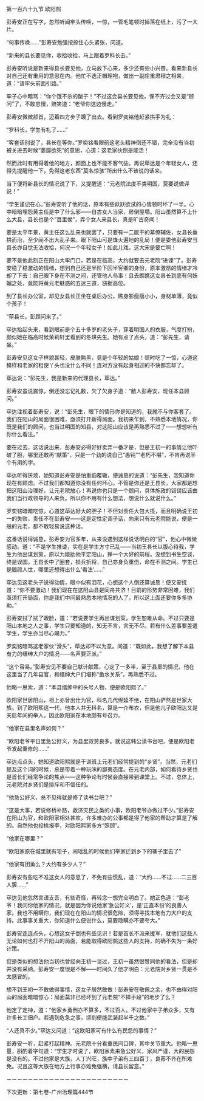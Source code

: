 

第一百六十九节 欧阳熙

彭寿安正在写字，忽然听闻牢头传唤，一惊，一管毛笔顿时掉落在纸上，污了一大片。

“何事传唤……”彭寿安勉强按捺住心头紧张，问道。

“新来的县长要见你，收拾收拾，马上跟着罗科长去。”

彭寿安听说是新来得县长要见他，立马放下心来，多少还有些小兴奋。看来新县长对自己还有重用的意思在内。他忙不迭正帽理袍，做出一副庄重肃穆之相来，道：“请牢头前面引路。”

牢子心中暗骂：“你个饿不杀的酸子！”不过这会县长要见他，保不齐过会又是“顾问”了，不敢怠慢，赔笑道：“老爷你这边慢走。”

彭寿安微微颔首，迈着四方步子踱了出去。看到罗奕铭他赶紧拱手为礼：

“罗科长，学生有礼了……”

“客套话别说了，县长在等你。”罗奕铭看眼前这老头精神倒还不错，完全没有当初被关进去时候“萎靡欲死”的意思，心道：这老家伙倒是能活！

然而此时有用得着他的地方，颜面上也不能不客气些。再说荜达是个年轻女人，还得先提醒他一下，免得这老东西“莫名惊骇”所出什么不该说的话来。

当下便将新县长的情况说了下，又提醒道：“元老院法度不类明国，莫要说做评说！”

“学生谨记在心。”彭寿安听了他的话，原本有些跃跃欲试的心情顿时坏了一半。心中暗暗埋怨黄主任是中了什么邪――自古女人当家，房倒屋塌。阳山虽然算不上什么大县，县长也是个“百里侯”，弄个女人来县长，真是旷古奇闻！

要是太平年景，黄主任这么乱来也就罢了，只要有一二能干的幕僚辅佐，女县长垂拱而治，至少闹不出大乱子来。眼下阳山可是烽火遍地的乱局！便是委他彭寿安当县长亦自觉无法收拾，何况一个年轻女子！如此儿戏，这大宋是要亡啊！

要不是他此刻正在阳山大牢门口，若是在临高，大约就要去元老院“进谏”了。彭寿安稳了稳激动的情绪，想到自己还是半阶下囚半客卿的身份，原本激昂的情绪才冷却了下去：自己眼下身在不测之间，还管他人鸟事！且去瞧瞧这女县长到底有何妖媚之处，竟能将黄元老魅惑的五迷三道，窃据高位。

到了县长办公室，却见女县长正坐在桌后办公，瞧身影瘦瘦小小，身材单薄，竟似个孩子！

“荜县长，彭顾问来了。”

荜达抬起头来，看到眼前是个五十多岁的老头子，穿着明国人的衣服，气度打扮，颇似她在临高时候茉莉轩里看到的冬烘先生。她有点了点头，道：“彭先生，请坐。”

彭寿安见这女子样貌甚轻，皮肤黝黑，竟是个年轻的姑娘！顿时吃了一惊，心道这模样和老家的粗使丫头也没什么不同！连对方没有起身相迎的不快都忘却了。

荜达说：“彭先生，我是新来的代理县长，荜达。”

彭寿安虽说震惊，倒还没忘记礼数，欠了欠身子道：“敝人彭寿安，现任本县顾问。”

荜达注视着彭寿安，说：“彭先生，眼下的情形你是知道的，我就不与你客套了。我们在阳山的局面很困难，亟须打开新得局面。我初来乍到，不熟悉本地情况，你既是我们的顾问，也当过明国的知县，对这阳山应该是再熟悉不过了――想想听有你什么看法。”

要在过去，这话说出来，彭寿安必得好好卖弄一番才是，但是王初一的事情让他吓破了胆，哪里还敢再“献策”，只是一个劲的说自己“愚钝”“老朽不堪”，不肯再说半个有用的字。

荜达听得厌烦，她知道彭寿安是怕重蹈覆辙，便诚恳的说道：“彭先生，我知道你现在有顾虑。不过我们都知道你没有任何坏心。不管是你还是王县长，大家都是想把这阳山治理好，让元老院放心！再说你也只是一个顾问，具体施政的错误应该由我们当行政领导的人来负。所以你不用有什么想法，想说什么就说什么。”

罗奕铭暗暗吃惊，心道这荜达好大的胆子！不但对责任大包大揽，而且明确说王初一的失败，责任不在彭寿安――这是定性定调子话，向来只有元老院能说，便是一般的元老，都不敢轻易说这种话。

这番话说得诚恳，彭寿安为官多年，从来没遇到这样说话明白的“官”，他心中微微感动。道：“不是学生推诿，实在是学生方寸已乱――当初王县长以腹心待我，学生为他出谋划策，原以为能助他平定阳山，挣一个大好的前程。没想到书生空谈，终是误国。王县长中了圈套，损兵折将，自己亦身负重伤，命在不测之间。学生已是腼颜人世，哪里还想得出什么‘看法’……”

荜达见这老头子说得动情，眼中似有泪花，心想这个人倒还算诚恳！便又安抚道：“你不要激动！我们现在在这阳山县是同舟共济！目前的形势非常困难，我们亟须打开局面，你是我们中间最熟悉本地情况的人了，所以这上面还要你多多协助。”

彭寿安拭了拭了眼脸，道：“若说要学生再出谋划策，学生恕难从命。不过只要是阳山本地之人之事，学生只要知道的，知无不言，言无不尽。若有什么差事要差遣学生，学生亦当尽心竭力。”

罗奕铭暗骂这老家伙“滑头”，荜达却不以为意。问道：“既如此，我想了解下本县有力的缙绅大户的情况――名声要正派。”

“这个容易。”彭寿安见不要自己献计献策，心定了一多半，至于县里的情况，他在这里当了几年县官，和缙绅大户们堪称“鱼水关系”，再熟悉不过。

他略一思索，道：“本县缙绅中的头号人物，便是欧阳熙了。”

欧阳家世居阳山，祖上亦曾出仕为官，科名几代绵延不绝，在阳山俨然是世家大族。到了欧阳熙这一代，他本人并无科名，算是一介布衣，但是他儿子欧阳达又是天启年间的举人，因此欧阳家在本地颇有号召力。

“他家在县里名声如何？”

“欧阳老爷平日里急公好义，为县里效劳良多。就说这韩公读书台吧，便是欧阳老爷发起重修的……”

荜达点点头，她知道欧阳熙就是干训班上元老们经常提到的“乡贤”。当然，元老们提及这个词的时候，总是带着一种玩味的鄙夷态度。在元老内部，如何看待乡贤也是首长们经常争论的焦点――这种争论有时候会直接带到课堂上。不过，总体上，元老院对乡贤们是排斥和不信任的。

“他急公好义，总不见得就是修了读书台吧？”

“这是大事，若说修桥补路，救济灾民之类的小事，欧阳老爷亦做过不少。”彭寿安在阳山为官，和欧阳家相处甚欢，许多难办的公事都是得了他家的帮助才算是了解的。自然他也投桃报李，对欧阳熙家多方“照顾”。

“他家在哪里？”

“欧阳家原在城里就有宅子，闹瑶乱的时候他们举家迁到乡下的寨子里去了”

“他家有团勇么？大约有多少人？”

彭寿安有些吃不准这女人的意思了，不免有些慌乱，道：“大约……不过……二三百人罢……”

荜达见他忽然言语支吾，有些奇怪，再转念一想完全明白了。她正色道：“彭老爷！我问你他家的情况，就是因为你说他家‘急公好义’，是‘正直本份’的良善人家。我也不用瞒你，我们现在在阳山的情况很危险，须得寻找本地有力大户的支持。此事事关重大，你知道什么便说什么，莫要隐瞒亦不要夸大。”

彭寿安连连点头，心想这女子倒也有些见识！若是首长不派来援军，就他们这些人无论如何也打不开阳山的局面，若能取得欧阳熙这些人的支持，的确不失为一条好计策。

但是类似的想法他当初也曾经向王初一谈过，王初一虽然很赞同他的看法，但是却并没有采纳。彭寿安一度很是不解――时间久了他才明白：元老院对乡贤一贯是不太感冒的。

想不到王初一不敢做得事情，这女子居然敢做！彭寿安在敬佩之余，也不由得对阳山的局面暗暗惊心：局面莫非已经坏到了元老院“不择手段”的地步了么？

他定了定神，道：“他家乡勇倒亦不算多，不过百人。不过他家中子弟众多，又有许多长工佃户。若遇到危急之事，顷刻便能武装起半千之数。”

“人还真不少。”荜达又问道：“这欧阳家可有什么有民怨的事情？”

彭寿安一听，赶紧打起精神。元老院十分看重民间口碑，其中关节重大。他略一思量，斟酌着字句道：“学生才时说了，欧阳家素来急公好义，家风严谨，大的民怨是没有的。不过他家是大族，人丁兴旺，族中子弟有三四百丁，良莠不齐在所难免。况且这等大族在地方上行事亦难免强横，请县长留意。”

－－－－－－－－－－－－－－－－－－－－－－－

下次更新：第七卷-广州治理篇444节


